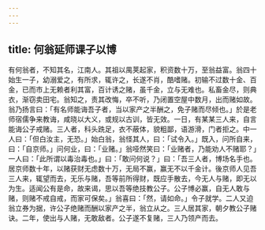 ```yaml
---
---
---
```

title: 何翁延师课子以博
---



有何翁者，不知其名，江南人。其祖以禺荚起家，积资数十万，至翁益富。翁四十始生一子，幼溺爱之，有所求，辄许之，长遂不肖，酷嗜赌。初输不过数十金、百金，已而市上无赖者利其富，百计诱之赌，虽千金，立与无难也。私畜金尽，则典衣，渐窃卖田宅。翁知之，责其改悔，卒不听，乃闭置空屋中数月，出而赌如故。翁乃扬言曰：「有名师能诲吾子者，当以家产之半酬之，免子赌而尽倾也。」於是老师宿儒争来教诲，咸晓以大义，或规以古训，皆无效。一日，有某某三人来，自言能诲公子戒赌。三人者，科头跣足，衣不蔽体，貌粗鄙，语游滑，门者拒之。中一人曰：「但白汝主，无恐。」始白翁，翁怪其人，曰：「试令入。」既入，问所自来，曰：「自京师。」问何业，曰：「业赌。」翁哑然笑曰：「业赌者，乃能劝人不赌耶？」一人曰：「此所谓以毒治毒也。」曰：「敢问何说？」曰：「吾三人者，博场名手也。居京师数十年，以赌获财无虑数十万，无局不赢，赢无不以千金计。後京师人见吾三人来，辄望而去，无乐与赌，吾等前所得财，既应手散去，今无人与赌，即无以为生。适闻公有是命，故来谒，思以吾等绝技教公子。公子博必赢，自无人敢与赌，则赌不戒自戒，而家可保矣。」翁喜曰：「然，请如命。」令子就学。二人又迫翁立券为据，许公子绝赌而酬以家产之半，翁立从之。三人居其家，朝夕教公子赌诀。二年，使出与人赌，无敢敌者。公子遂不复赌，三人乃领产而去。